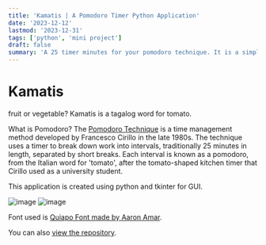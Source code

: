 ```yaml
---
title: 'Kamatis | A Pomodoro Timer Python Application'
date: '2023-12-12'
lastmod: '2023-12-31'
tags: ['python', 'mini project']
draft: false
summary: 'A 25 timer minutes for your pomodoro technique. It is a simple timer that will help you focus on your task. Built with Python and Tkinter.'
---
```


# Kamatis

fruit or vegetable?
Kamatis is a tagalog word for tomato.

What is Pomodoro?
The [Pomodoro Technique](https://en.wikipedia.org/wiki/Pomodoro_Technique) is a time management method developed by Francesco Cirillo in the late 1980s. The technique uses a timer to break down work into intervals, traditionally 25 minutes in length, separated by short breaks. Each interval is known as a pomodoro, from the Italian word for 'tomato', after the tomato-shaped kitchen timer that Cirillo used as a university student.

This application is created using python and tkinter for GUI.

![image](https://user-images.githubusercontent.com/61609681/131030459-56a1c901-64b0-4a4e-8506-925e237db18e.png) ![image](https://user-images.githubusercontent.com/61609681/131030535-8f2d628d-72ff-40b5-894f-e2b9f7d46b57.png)

Font used is [Quiapo Font made by Aaron Amar](https://www.behance.net/gallery/64253003/Quiapo-Free).

You can also [view the repository](https://github.com/loryvi/kamatis).
